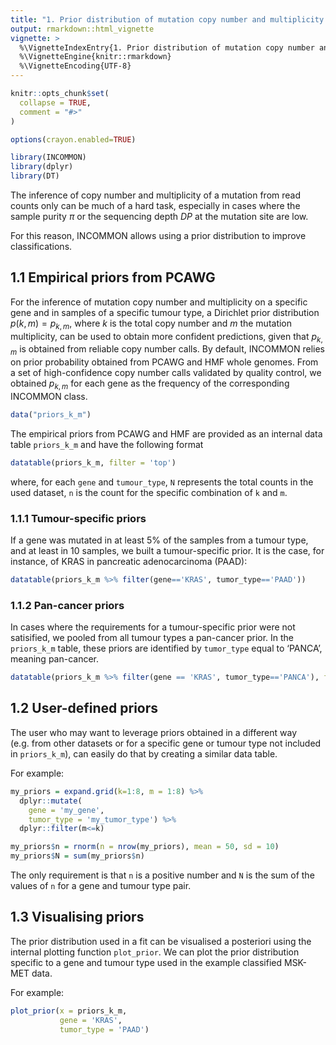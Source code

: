 ```yaml
---
title: "1. Prior distribution of mutation copy number and multiplicity from PCAWG"
output: rmarkdown::html_vignette
vignette: >
  %\VignetteIndexEntry{1. Prior distribution of mutation copy number and multiplicity from PCAWG}
  %\VignetteEngine{knitr::rmarkdown}
  %\VignetteEncoding{UTF-8}
---
```


```r
knitr::opts_chunk$set(
  collapse = TRUE,
  comment = "#>"
)

options(crayon.enabled=TRUE)
```

```r
library(INCOMMON)
library(dplyr)
library(DT)
```

The inference of copy number and multiplicity of a mutation from read counts only
can be much of a hard task, especially in cases where the sample purity $\pi$ or
the sequencing depth $DP$ at the mutation site are low.

For this reason, INCOMMON allows using a prior distribution to improve classifications.

## 1.1 Empirical priors from PCAWG

For the inference of mutation copy number and multiplicity on a specific gene and in samples of a specific tumour
type, a Dirichlet prior distribution $p\left(k,m\right)=p_{k,m}$, where $k$ is
the total copy number and $m$ the mutation multiplicity, can be used to obtain more confident predictions, given that  $p_{k,m}$ 
is obtained from reliable copy number calls.
By default, INCOMMON relies on prior probability obtained from PCAWG and HMF whole genomes. From a set of high-confidence copy number calls validated by quality control, we obtained $p_{k,m}$ for each gene as the frequency of the corresponding INCOMMON class. 

```r
data("priors_k_m")
```

The empirical priors from PCAWG and HMF are provided as an internal data table `priors_k_m` and
have the following format

```r
datatable(priors_k_m, filter = 'top')
```

where, for each `gene` and `tumour_type`, `N` represents the total counts in the used dataset, `n` is the count for the specific combination of `k` and `m`.

### 1.1.1 Tumour-specific priors

If a gene was mutated in at least 5% of the samples from a tumour type, and at least in 10 samples, we built a tumour-specific prior. It is the case, for instance, of KRAS in pancreatic
adenocarcinoma (PAAD):


```r
datatable(priors_k_m %>% filter(gene=='KRAS', tumor_type=='PAAD'))
```

### 1.1.2 Pan-cancer priors


In cases where the requirements for a tumour-specific prior were not satisified,
we pooled from all tumour types a pan-cancer prior. In the `priors_k_m` table,
these priors are identified by `tumor_type` equal to 'PANCA', meaning pan-cancer.

```r
datatable(priors_k_m %>% filter(gene == 'KRAS', tumor_type=='PANCA'), filter = 'top')
```

## 1.2 User-defined priors

The user who may want to leverage priors obtained in a different way (e.g. from
other datasets or for a specific gene or tumour type not included in `priors_k_m`),
can easily do that by creating a similar data table.

For example:

```r
my_priors = expand.grid(k=1:8, m = 1:8) %>% 
  dplyr::mutate(
    gene = 'my_gene',
    tumor_type = 'my_tumor_type') %>% 
  dplyr::filter(m<=k)

my_priors$n = rnorm(n = nrow(my_priors), mean = 50, sd = 10)
my_priors$N = sum(my_priors$n)
```

The only requirement is that `n` is a positive number and `N` is the sum of the values of `n` for a gene and tumour type pair.

## 1.3 Visualising priors

The prior distribution used in a fit can be visualised a posteriori using the internal plotting function
`plot_prior`. We can plot the prior distribution specific to a gene and tumour type used
in the example classified MSK-MET data.

For example:

```r
plot_prior(x = priors_k_m, 
           gene = 'KRAS',
           tumor_type = 'PAAD')
```
